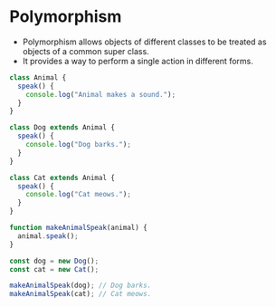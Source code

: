 # Polymorphism

- Polymorphism allows objects of different classes to be treated as objects of a common super class.
- It provides a way to perform a single action in different forms.

```js showLineNumbers
class Animal {
  speak() {
    console.log("Animal makes a sound.");
  }
}

class Dog extends Animal {
  speak() {
    console.log("Dog barks.");
  }
}

class Cat extends Animal {
  speak() {
    console.log("Cat meows.");
  }
}

function makeAnimalSpeak(animal) {
  animal.speak();
}

const dog = new Dog();
const cat = new Cat();

makeAnimalSpeak(dog); // Dog barks.
makeAnimalSpeak(cat); // Cat meows.
```
